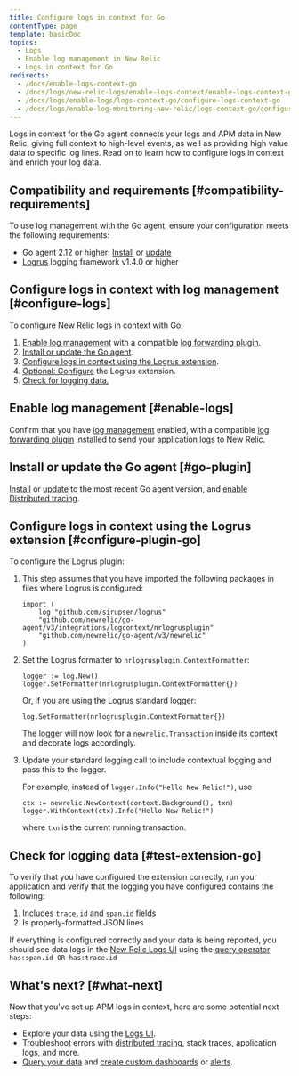 ```yaml
---
title: Configure logs in context for Go
contentType: page
template: basicDoc
topics:
  - Logs
  - Enable log management in New Relic
  - Logs in context for Go
redirects:
  - /docs/enable-logs-context-go
  - /docs/logs/new-relic-logs/enable-logs-context/enable-logs-context-go
  - /docs/logs/enable-logs/logs-context-go/configure-logs-context-go
  - /docs/logs/enable-log-monitoring-new-relic/logs-context-go/configure-logs-context-go
---
```


Logs in context for the Go agent connects your logs and APM data in New Relic, giving full context to high-level events, as well as providing high value data to specific log lines. Read on to learn how to configure logs in context and enrich your log data.

## Compatibility and requirements [#compatibility-requirements]

To use log management with the Go agent, ensure your configuration meets the following requirements:

* Go agent 2.12 or higher: [Install](/docs/agents/go-agent/installation/install-new-relic-go) or [update](/docs/agents/go-agent/installation/update-go-agent)
* [Logrus](https://github.com/sirupsen/logrus) logging framework v1.4.0 or higher

## Configure logs in context with log management [#configure-logs]

To configure New Relic logs in context with Go:

1. [Enable log management](/docs/introduction-new-relic-logs) with a compatible [log forwarding plugin](https://docs.newrelic.com/docs/logs/enable-logs/enable-logs/enable-new-relic-logs#enable-logs).
2. [Install or update the Go agent](#go-plugin).
3. [Configure logs in context using the Logrus extension](#configure-plugin-go).
4. [Optional: Configure](#instrument-plugin-go) the Logrus extension.
5. [Check for logging data.](#test-extension-go)

## Enable log management [#enable-logs]

Confirm that you have [log management](/docs/introduction-new-relic-logs) enabled, with a compatible [log forwarding plugin](https://docs.newrelic.com/docs/logs/enable-logs/enable-logs/enable-new-relic-logs#enable-logs) installed to send your application logs to New Relic.

## Install or update the Go agent [#go-plugin]

[Install](/docs/agents/go-agent/installation/install-new-relic-go) or [update](/docs/agents/go-agent/installation/install-new-relic-go) to the most recent Go agent version, and [enable Distributed tracing](/docs/understand-dependencies/distributed-tracing/enable-configure/enable-distributed-tracing).

## Configure logs in context using the Logrus extension [#configure-plugin-go]

To configure the Logrus plugin:

1. This step assumes that you have imported the following packages in files where Logrus is configured:

   ```
   import (
       log "github.com/sirupsen/logrus"
       "github.com/newrelic/go-agent/v3/integrations/logcontext/nrlogrusplugin"
       "github.com/newrelic/go-agent/v3/newrelic"
   )
   ```
2. Set the Logrus formatter to `nrlogrusplugin.ContextFormatter`:

   ```
   logger := log.New()
   logger.SetFormatter(nrlogrusplugin.ContextFormatter{})
   ```

   Or, if you are using the Logrus standard logger:

   ```
   log.SetFormatter(nrlogrusplugin.ContextFormatter{})
   ```

   The logger will now look for a `newrelic.Transaction` inside its context and decorate logs accordingly.
3. Update your standard logging call to include contextual logging and pass this to the logger.

   For example, instead of `logger.Info("Hello New Relic!")`, use

   ```
   ctx := newrelic.NewContext(context.Background(), txn)
   logger.WithContext(ctx).Info("Hello New Relic!")
   ```

   where `txn` is the current running transaction.

## Check for logging data [#test-extension-go]

To verify that you have configured the extension correctly, run your application and verify that the logging you have configured contains the following:

1. Includes `trace.id` and `span.id` fields
2. Is properly-formatted JSON lines

If everything is configured correctly and your data is being reported, you should see data logs in the [New Relic Logs UI](https://one.newrelic.com/launcher/logger.log-launcher) using the [query operator](/docs/new-relic-logs-query-syntax) `has:span.id OR has:trace.id`

## What's next? [#what-next]

Now that you've set up APM logs in context, here are some potential next steps:

* Explore your data using the [Logs UI](/docs/explore-your-data-new-relic-logs-ui).
* Troubleshoot errors with [distributed tracing](/docs/understand-dependencies/distributed-tracing/get-started/introduction-distributed-tracing), stack traces, application logs, and more.
* [Query your data](/docs/using-new-relic/data/understand-data/query-new-relic-data) and [create custom dashboards](/docs/dashboards/new-relic-one-dashboards/get-started/introduction-new-relic-one-dashboards) or [alerts](/docs/alerts/new-relic-alerts/configuring-alert-policies/create-edit-or-find-alert-policy).
